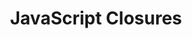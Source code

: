 ---
id: "web_hard_mc_003"
questionType: "MULTIPLE_CHOICE"
title: "JavaScript Closures"
description: "What does a closure in JavaScript allow?"
difficulty: "HARD"
category: "Web Development"
options:
  - "Access to global variables only"
  - "Encapsulation of logic in classes"
  - "Access to outer function scope after the function has returned"
  - "Automatic memory cleanup"
correctAnswer: 2
---